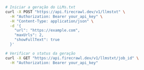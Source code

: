 ```bash cURL
# Iniciar a geração do LLMs.txt
curl -X POST "https://api.firecrawl.dev/v1/llmstxt" \
  -H "Authorization: Bearer your_api_key" \
  -H "Content-Type: application/json" \
  -d '{
    "url": "https://example.com",
    "maxUrls": 2,
    "showFullText": true
  }'

# Verificar o status da geração
curl -X GET "https://api.firecrawl.dev/v1/llmstxt/job_id" \
  -H "Authorization: Bearer your_api_key"
```
